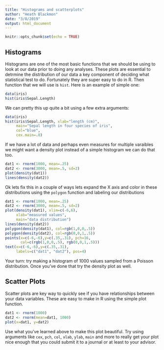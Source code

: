 ```yaml
---
title: "Histograms and scatterplots"
author: "Heath Blackmon"
date: "3/8/2019"
output: html_document
---
```


```r
knitr::opts_chunk$set(echo = TRUE)
```

## Histograms
Histograms are one of the most basic functions that we should be using to look at our data prior to doing any analyses. These plots are essential to detrmine the distribution of our data a key component of deciding what statistical test to do. Fortunately they are super easy to do in R. Then function that we will use is `hist`. Here is an example of simple one:

```r
data(iris)
hist(iris$Sepal.Length)
```


We can pretty this up quite a bit using a few extra arguments:

```r
data(iris)
hist(iris$Sepal.Length, xlab="length (cm)",
     main="Sepal length in four species of iris",
     col="blue",
     cex.main=.8)

```

If we have a lot of data and perhaps even measures for multiple varaibles we might want a density plot instead of a simple histogram we can do that too.

```r
dat1 <- rnorm(1000, mean=.25)
dat2 <- rnorm(3000, mean=.5, sd=2)
plot(density(dat1))
lines(density(dat2))
```

Ok lets fix this in a couple of ways lets expand the X axis and color in these distributions using the `polygon` function and labeling our distributions

```r
dat1 <- rnorm(1000, mean=.25)
dat2 <- rnorm(3000, mean=.5, sd=2)
plot(density(dat1), xlim=c(-6,6),
     xlab="measured values",
     main="data distribution")
lines(density(dat2))
polygon(density(dat1), col=rgb(1,0,0,.5))
polygon(density(dat2), col=rgb(0,0,1,.5))
points(x=c(-6,-6),y=c(.35,.31), pch=16, 
       col=c(rgb(1,0,0,.5), rgb(0,0,1,.5)))
text(x=c(-6,-6),y=c(.35,.31), 
     labels=c("dat1", "dat2"), pos=4)
```

Your turn: try making a histogram of 1000 values sampled from a Poisson distribution. Once you've done that try the density plot as well.

## Scatter Plots

Scatter plots are key way to quickly see if you have relationships between your data variables. These are easy to make in R using the simple plot function.

```r
dat1 <- rnorm(1000)
dat2 <- rnorm(mean=dat1, 1000)
plot(x=dat1, y=dat2)
```

Use what you've learned above to make this plot beautiful. Try using arguments like `cex`, `pch`, `col`, `xlab`, `ylab`, `main` and more to really get your plot nice enough that you could submit it to a journal or at least to your advisor.




